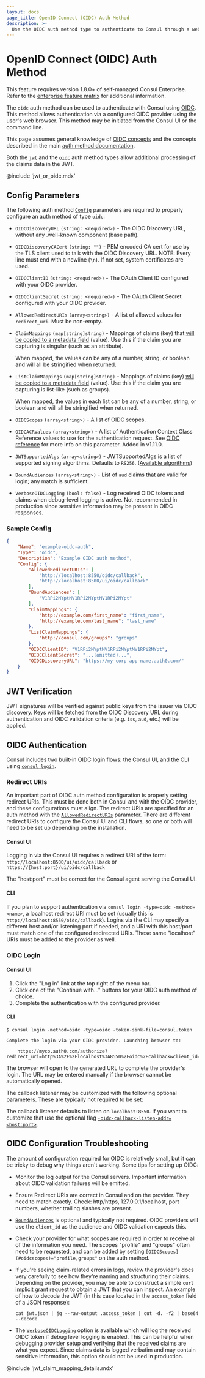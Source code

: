 ```yaml
---
layout: docs
page_title: OpenID Connect (OIDC) Auth Method
description: >-
  Use the OIDC auth method type to authenticate to Consul through a web browser with an OpenID Connect provider. Learn how to configure the auth method parameters using this reference page and example configuration.
---
```


# OpenID Connect (OIDC) Auth Method

<EnterpriseAlert>

This feature requires version 1.8.0+ of
self-managed Consul Enterprise.
Refer to the [enterprise feature matrix](/consul/docs/enterprise#consul-enterprise-feature-availability) for additional information.

</EnterpriseAlert>

The `oidc` auth method can be used to authenticate with Consul using
[OIDC](https://en.wikipedia.org/wiki/OpenID_Connect). This method allows
authentication via a configured OIDC provider using the user's web browser.
This method may be initiated from the Consul UI or the command line.

This page assumes general knowledge of [OIDC
concepts](https://developer.okta.com/blog/2017/07/25/oidc-primer-part-1) and
the concepts described in the main [auth method
documentation](/consul/docs/security/acl/auth-methods).

Both the [`jwt`](/consul/docs/security/acl/auth-methods/jwt) and the
[`oidc`](/consul/docs/security/acl/auth-methods/oidc) auth method types allow additional
processing of the claims data in the JWT.

@include 'jwt_or_oidc.mdx'

## Config Parameters

The following auth method [`Config`](/consul/api-docs/acl/auth-methods#config)
parameters are required to properly configure an auth method of type
`oidc`:

- `OIDCDiscoveryURL` `(string: <required>)` - The OIDC Discovery URL, without any
  .well-known component (base path).

- `OIDCDiscoveryCACert` `(string: "")` - PEM encoded CA cert for use by the TLS
  client used to talk with the OIDC Discovery URL. NOTE: Every line must end
  with a newline (`\n`). If not set, system certificates are used.

- `OIDCClientID` `(string: <required>)` - The OAuth Client ID configured with
  your OIDC provider.

- `OIDCClientSecret` `(string: <required>)` - The OAuth Client Secret configured with
  your OIDC provider.

- `AllowedRedirectURIs` `(array<string>)` - A list of allowed
  values for `redirect_uri`. Must be non-empty.

- `ClaimMappings` `(map[string]string)` - Mappings of claims (key) that
  [will be copied to a metadata field](#trusted-identity-attributes-via-claim-mappings)
  (value). Use this if the claim you are capturing is singular (such as an attribute).

  When mapped, the values can be any of a number, string, or boolean and will
  all be stringified when returned.

- `ListClaimMappings` `(map[string]string)` - Mappings of claims (key)
  [will be copied to a metadata field](#trusted-identity-attributes-via-claim-mappings)
  (value). Use this if the claim you are capturing is list-like (such as groups).

  When mapped, the values in each list can be any of a number, string, or
  boolean and will all be stringified when returned.

- `OIDCScopes` `(array<string>)` - A list of OIDC scopes.

- `OIDCACRValues` `(array<string>)` - A list of Authentication Context Class Reference values to use for the authentication request. See [OIDC reference](https://openid.net/specs/openid-connect-core-1_0.html#rfc.section.3.1.2.1) for more info on this parameter.  Added in v1.11.0.

- `JWTSupportedAlgs` `(array<string>)` - JWTSupportedAlgs is a list of
  supported signing algorithms. Defaults to `RS256`. ([Available
  algorithms](https://github.com/hashicorp/consul/blob/main/internal/go-sso/oidcauth/jwt.go))

- `BoundAudiences` `(array<string>)` - List of `aud` claims that are valid for
  login; any match is sufficient.

- `VerboseOIDCLogging` `(bool: false)` - Log received OIDC tokens and claims when
  debug-level logging is active. Not recommended in production since sensitive
  information may be present in OIDC responses.

### Sample Config

```json
{
    "Name": "example-oidc-auth",
    "Type": "oidc",
    "Description": "Example OIDC auth method",
    "Config": {
        "AllowedRedirectURIs": [
            "http://localhost:8550/oidc/callback",
            "http://localhost:8500/ui/oidc/callback"
        ],
        "BoundAudiences": [
            "V1RPi2MYptMV1RPi2MYptMV1RPi2MYpt"
        ],
        "ClaimMappings": {
            "http://example.com/first_name": "first_name",
            "http://example.com/last_name": "last_name"
        },
        "ListClaimMappings": {
            "http://consul.com/groups": "groups"
        },
        "OIDCClientID": "V1RPi2MYptMV1RPi2MYptMV1RPi2MYpt",
        "OIDCClientSecret": "...(omitted)...",
        "OIDCDiscoveryURL": "https://my-corp-app-name.auth0.com/"
    }
}
```

## JWT Verification

JWT signatures will be verified against public keys from the issuer via OIDC
discovery. Keys will be fetched from the OIDC Discovery URL during
authentication and OIDC validation criteria (e.g. `iss`, `aud`, etc.) will be
applied.

## OIDC Authentication

Consul includes two built-in OIDC login flows: the Consul UI, and the CLI using
[`consul login`](/consul/commands/login).

### Redirect URIs

An important part of OIDC auth method configuration is properly setting
redirect URIs. This must be done both in Consul and with the OIDC provider, and
these configurations must align. The redirect URIs are specified for an auth
method with the [`AllowedRedirectURIs`](#allowedredirecturis) parameter. There
are different redirect URIs to configure the Consul UI and CLI flows, so one or
both will need to be set up depending on the installation.

#### Consul UI

Logging in via the Consul UI requires a redirect URI of the form:
`http://localhost:8500/ui/oidc/callback` or
`https://{host:port}/ui/oidc/callback`

The "host:port" must be correct for the Consul agent serving the Consul UI.

#### CLI

If you plan to support authentication via `consul login -type=oidc -method=<name>`, a localhost redirect URI must be set (usually this is
`http://localhost:8550/oidc/callback`). Logins via the CLI may specify a
different host and/or listening port if needed, and a URI with this host/port
must match one of the configured redirected URIs. These same "localhost" URIs
must be added to the provider as well.

### OIDC Login

#### Consul UI

1. Click the "Log in" link at the top right of the menu bar.
2. Click one of the "Continue with..." buttons for your OIDC auth method of choice.
3. Complete the authentication with the configured provider.

#### CLI

```shell-session
$ consul login -method=oidc -type=oidc -token-sink-file=consul.token

Complete the login via your OIDC provider. Launching browser to:

    https://myco.auth0.com/authorize?redirect_uri=http%3A%2F%2Flocalhost%3A8550%2Foidc%2Fcallback&client_id=r3qXc2bix9eF...
```

The browser will open to the generated URL to complete the provider's login.
The URL may be entered manually if the browser cannot be automatically opened.

The callback listener may be customized with the following optional parameters.
These are typically not required to be set:

The callback listener defaults to listen on `localhost:8550`. If you want to
customize that use the optional flag
[`-oidc-callback-listen-addr=<host:port>`](/consul/commands/login#oidc-callback-listen-addr).

## OIDC Configuration Troubleshooting

The amount of configuration required for OIDC is relatively small, but it can
be tricky to debug why things aren't working. Some tips for setting up OIDC:

- Monitor the log output for the Consul servers. Important information about
  OIDC validation failures will be emitted.

- Ensure Redirect URIs are correct in Consul and on the provider. They need to
  match exactly. Check: http/https, 127.0.0.1/localhost, port numbers, whether
  trailing slashes are present.

- [`BoundAudiences`](#boundaudiences) is optional and typically
  not required. OIDC providers will use the `client_id` as the audience and
  OIDC validation expects this.

- Check your provider for what scopes are required in order to receive all of
  the information you need. The scopes "profile" and "groups" often need to be
  requested, and can be added by setting
  `[OIDCScopes](#oidcscopes)="profile,groups"` on the auth method.

- If you're seeing claim-related errors in logs, review the provider's docs
  very carefully to see how they're naming and structuring their claims.
  Depending on the provider, you may be able to construct a simple `curl`
  [implicit grant](https://developer.okta.com/blog/2018/05/24/what-is-the-oauth2-implicit-grant-type)
  request to obtain a JWT that you can inspect. An example of how to decode the
  JWT (in this case located in the `access_token` field of a JSON response):

      cat jwt.json | jq --raw-output .access_token | cut -d. -f2 | base64 --decode

- The [`VerboseOIDCLogging`](#verboseoidclogging) option is available which
  will log the received OIDC token if debug level logging is enabled. This can
  be helpful when debugging provider setup and verifying that the received
  claims are what you expect. Since claims data is logged verbatim and may
  contain sensitive information, this option should not be used in production.

@include 'jwt_claim_mapping_details.mdx'

